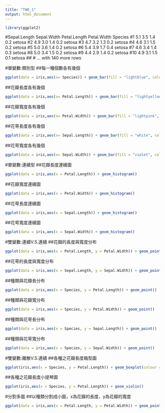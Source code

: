 ```yaml
---
title: "TWO_1"
output: html_document
---
```

```r
library(ggplot2)
```
#Sepal.Length Sepal.Width Petal.Length Petal.Width    Species
#1            5.1         3.5          1.4         0.2     setosa
#2            4.9         3.0          1.4         0.2     setosa
#3            4.7         3.2          1.3         0.2     setosa
#4            4.6         3.1          1.5         0.2     setosa
#5            5.0         3.6          1.4         0.2     setosa
#6            5.4         3.9          1.7         0.4     setosa
#7            4.6         3.4          1.4         0.3     setosa
#8            5.0         3.4          1.5         0.2     setosa
#9            4.4         2.9          1.4         0.2     setosa
#10           4.9         3.1          1.5         0.1     setosa
## # ... with 140 more rows  


#單變數:類別型
##每一種個數各有幾個  
```r
ggplot(data = iris,aes(x= Species)) + geom_bar(fill = "lightblue", colour = "black")
```
##花瓣長度各有幾個  
```r
ggplot(data = iris,aes(x= Petal.Length)) + geom_bar(fill = "lightyellow", colour = "black")

```
##花瓣寬度各有幾個  
```r
ggplot(data = iris,aes(x= Petal.Width)) + geom_bar(fill = "lightpink", colour = "black")
```
##花萼長度各有幾個  
```r
ggplot(data = iris,aes(x= Sepal.Length)) + geom_bar(fill = "white", colour = "black")
```
##花萼寬度各有幾個  
```r
ggplot(data = iris,aes(x= Sepal.Width)) + geom_bar(fill = "violet", colour = "black")     
```

#單變數:連續型
##花瓣長度連續圖  
```r
ggplot(data = iris,aes(x = Petal.Length)) + geom_histogram()
```
##花瓣寬度連續圖  
```r
ggplot(data = iris,aes(x = Petal.Width)) + geom_histogram()
```
##花萼長度連續圖  
```r
ggplot(data = iris,aes(x = Sepal.Length)) + geom_histogram()
```
##花萼寬度連續圖  
```r
ggplot(data = iris,aes(x = Sepal.Width)) + geom_histogram()
```

#雙變數:連續V.S.連續
##花瓣的長度與寬度分布  
```r
ggplot(data = iris,aes(x = Petal.Length, y = Petal.Width)) + geom_point()
```
##花萼的長度與寬度分布  
```r
ggplot(data = iris,aes(x = Sepal.Length, y = Sepal.Width)) + geom_point()
```
##種類與花瓣長分布  
```r
ggplot(data = iris,aes(x = Species, y = Petal.Length)) + geom_point()
```
##種類與花瓣寬分布  
```r
ggplot(data = iris,aes(x = Species, y = Petal.Width)) + geom_point()
```
##種類與花萼長分布  
```r
ggplot(data = iris,aes(x = Species, y = Sepal.Length)) + geom_point()
```
##種類與花萼寬分布  
```r
ggplot(data = iris,aes(x = Species, y = Sepal.Width)) + geom_point()
```

#雙變數:離散V.S.連續
##各種之花瓣長度箱型圖  
```r
ggplot(iris,aes(x = Species, y = Petal.Length)) + geom_boxplot(colour = "black")
```
##各種之花瓣長度小提琴圖  
```r
ggplot(iris,aes(x = Species, y = Petal.Length)) + geom_violin()
```

#分割多圖
##以種類分割成小圖，x為花瓣的長度，y為花瓣的寬度
```r
ggplot(data = iris,aes(x = Petal.Length, y = Petal.Width)) + geom_point() + facet_wrap(~Species)
```




